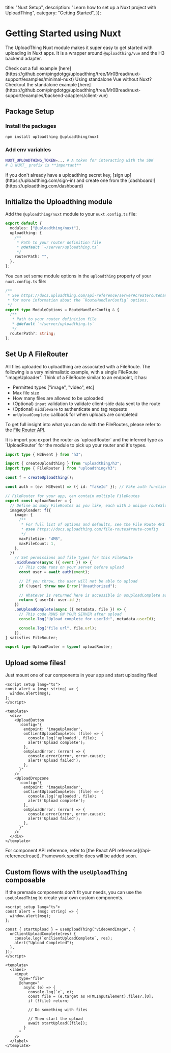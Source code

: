 
  title: "Nuxt Setup",
  description: "Learn how to set up a Nuxt project with UploadThing",
  category: "Getting Started",
});

# Getting Started using Nuxt

The UploadThing Nuxt module makes it super easy to get started with uploading in
Nuxt apps. It is a wrapper around `@uploadthing/vue` and the H3 backend adapter.

<Note>
  Check out a full example
  [here](https://github.com/pingdotgg/uploadthing/tree/Mr0Bread/nuxt-support/examples/minimal-nuxt)
</Note>
<Note>
  Using standalone Vue without Nuxt? Checkout the standalone example
  [here](https://github.com/pingdotgg/uploadthing/tree/Mr0Bread/nuxt-support/examples/backend-adapters/client-vue)
</Note>

## Package Setup

### Install the packages

```bash npm2yarn
npm install uploadthing @uploadthing/nuxt
```

### Add env variables

```bash
NUXT_UPLOADTHING_TOKEN=... # A token for interacting with the SDK
# 👆 NUXT_ prefix is **important**
```

<Warning>
  If you don't already have a uploadthing secret key, [sign
  up](https://uploadthing.com/sign-in) and create one from the
  [dashboard!](https://uploadthing.com/dashboard)
</Warning>

## Initialize the Uploadthing module

Add the `@uploadthing/nuxt` module to your `nuxt.config.ts` file:

```ts {{ title: "nuxt.config.ts" }}
export default {
  modules: ["@uploadthing/nuxt"],
  uploadthing: {
    /**
     * Path to your router definition file
     * @default `~/server/uploadthing.ts`
     */
    routerPath: "",
  },
};
```

You can set some module options in the `uploadthing` property of your
`nuxt.config.ts` file:

```ts
/**
 * See https://docs.uploadthing.com/api-reference/server#createroutehandler
 * for more information about the `RouteHandlerConfig` options.
 */
export type ModuleOptions = RouteHandlerConfig & {
  /**
   * Path to your router definition file
   * @default `~/server/uploadthing.ts`
   */
  routerPath?: string;
};
```

## Set Up A FileRouter

All files uploaded to uploadthing are associated with a FileRoute. The following
is a very minimalistic example, with a single FileRoute "imageUploader". Think
of a FileRoute similar to an endpoint, it has:

- Permitted types ["image", "video", etc]
- Max file size
- How many files are allowed to be uploaded
- (Optional) `input` validation to validate client-side data sent to the route
- (Optional) `middleware` to authenticate and tag requests
- `onUploadComplete` callback for when uploads are completed

To get full insight into what you can do with the FileRoutes, please refer to
the [File Router API](/file-routes).

<Note>
  It is import you export the router as `uploadRouter` and the inferred type as
  `UploadRouter` for the module to pick up your router and it's types.
</Note>

```ts {{ title: "server/uploadthing.ts" }}
import type { H3Event } from "h3";

import { createUploadthing } from "uploadthing/h3";
import type { FileRouter } from "uploadthing/h3";

const f = createUploadthing();

const auth = (ev: H3Event) => ({ id: "fakeId" }); // Fake auth function

// FileRouter for your app, can contain multiple FileRoutes
export const uploadRouter = {
  // Define as many FileRoutes as you like, each with a unique routeSlug
  imageUploader: f({
    image: {
      /**
       * For full list of options and defaults, see the File Route API reference
       * @see https://docs.uploadthing.com/file-routes#route-config
       */
      maxFileSize: "4MB",
      maxFileCount: 1,
    },
  })
    // Set permissions and file types for this FileRoute
    .middleware(async ({ event }) => {
      // This code runs on your server before upload
      const user = await auth(event);

      // If you throw, the user will not be able to upload
      if (!user) throw new Error("Unauthorized");

      // Whatever is returned here is accessible in onUploadComplete as `metadata`
      return { userId: user.id };
    })
    .onUploadComplete(async ({ metadata, file }) => {
      // This code RUNS ON YOUR SERVER after upload
      console.log("Upload complete for userId:", metadata.userId);

      console.log("file url", file.url);
    }),
} satisfies FileRouter;

export type UploadRouter = typeof uploadRouter;
```

## Upload some files!

Just mount one of our components in your app and start uploading files!

```vue {{ title: "pages/index.vue" }}
<script setup lang="ts">
const alert = (msg: string) => {
  window.alert(msg);
};
</script>

<template>
  <div>
    <UploadButton
      :config="{
        endpoint: 'imageUploader',
        onClientUploadComplete: (file) => {
          console.log('uploaded', file);
          alert('Upload complete');
        },
        onUploadError: (error) => {
          console.error(error, error.cause);
          alert('Upload failed');
        },
      }"
    />
    <UploadDropzone
      :config="{
        endpoint: 'imageUploader',
        onClientUploadComplete: (file) => {
          console.log('uploaded', file);
          alert('Upload complete');
        },
        onUploadError: (error) => {
          console.error(error, error.cause);
          alert('Upload failed');
        },
      }"
    />
  </div>
</template>
```

<Note>
  For component API reference, refer to [the React API
  reference](/api-reference/react). Framework specific docs will be added soon.
</Note>

## Custom flows with the `useUploadThing` composable

If the premade components don't fit your needs, you can use the `useUploadThing`
to create your own custom components.

```vue {{ title: "pages/index.vue" }}
<script setup lang="ts">
const alert = (msg: string) => {
  window.alert(msg);
};

const { startUpload } = useUploadThing("videoAndImage", {
  onClientUploadComplete(res) {
    console.log(`onClientUploadComplete`, res);
    alert("Upload Completed");
  },
});
</script>

<template>
  <label>
    <input
      type="file"
      @change="
        async (e) => {
          console.log(`e`, e);
          const file = (e.target as HTMLInputElement).files?.[0];
          if (!file) return;

          // Do something with files

          // Then start the upload
          await startUpload([file]);
        }
      "
    />
  </label>
</template>
```
